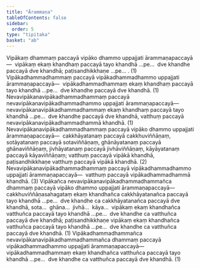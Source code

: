 ```yaml
---
title: "Ārammaṇa"
tableOfContents: false
sidebar:
  order: 5
type: "tipitaka"
basket: "ab"
---
```



<DynamicBreadcrumb />

<Division number="61">

<Paragraph number="2182">
Vipākaṃ dhammaṃ paccayā vipāko dhammo uppajjati ārammaṇapaccayā—  vipākaṃ ekaṃ khandhaṃ paccayā tayo khandhā …pe…  dve khandhe paccayā dve khandhā; paṭisandhikkhaṇe …pe… . (1)
</Paragraph>

<Paragraph number="2183">
Vipākadhammadhammaṃ paccayā vipākadhammadhammo uppajjati ārammaṇapaccayā—  vipākadhammadhammaṃ ekaṃ khandhaṃ paccayā tayo khandhā …pe…  dve khandhe paccayā dve khandhā. (1)
</Paragraph>

<Paragraph number="2184">
Nevavipākanavipākadhammadhammaṃ paccayā nevavipākanavipākadhammadhammo uppajjati ārammaṇapaccayā—  nevavipākanavipākadhammadhammaṃ ekaṃ khandhaṃ paccayā tayo khandhā …pe…  dve khandhe paccayā dve khandhā, vatthuṃ paccayā nevavipākanavipākadhammadhammā khandhā. (1)
</Paragraph>

<Paragraph number="2185">
Nevavipākanavipākadhammadhammaṃ paccayā vipāko dhammo uppajjati ārammaṇapaccayā—  cakkhāyatanaṃ paccayā cakkhuviññāṇaṃ, sotāyatanaṃ paccayā sotaviññāṇaṃ, ghānāyatanaṃ paccayā ghānaviññāṇaṃ, jivhāyatanaṃ paccayā jivhāviññāṇaṃ, kāyāyatanaṃ paccayā kāyaviññāṇaṃ; vatthuṃ paccayā vipākā khandhā, paṭisandhikkhaṇe vatthuṃ paccayā vipākā khandhā. (2)
</Paragraph>

<Paragraph number="2186">
Nevavipākanavipākadhammadhammaṃ paccayā vipākadhammadhammo uppajjati ārammaṇapaccayā—  vatthuṃ paccayā vipākadhammadhammā khandhā. (3)
</Paragraph>

<Paragraph number="2187">
Vipākañca nevavipākanavipākadhammadhammañca dhammaṃ paccayā vipāko dhammo uppajjati ārammaṇapaccayā—  cakkhuviññāṇasahagataṃ ekaṃ khandhañca cakkhāyatanañca paccayā tayo khandhā …pe…  dve khandhe ca cakkhāyatanañca paccayā dve khandhā, sota…  ghāna…  jivhā…  kāya…  vipākaṃ ekaṃ khandhañca vatthuñca paccayā tayo khandhā …pe…  dve khandhe ca vatthuñca paccayā dve khandhā; paṭisandhikkhaṇe vipākaṃ ekaṃ khandhañca vatthuñca paccayā tayo khandhā …pe…  dve khandhe ca vatthuñca paccayā dve khandhā. (1)
</Paragraph>

<Paragraph number="2188">
Vipākadhammadhammañca nevavipākanavipākadhammadhammañca dhammaṃ paccayā vipākadhammadhammo uppajjati ārammaṇapaccayā—  vipākadhammadhammaṃ ekaṃ khandhañca vatthuñca paccayā tayo khandhā …pe…  dve khandhe ca vatthuñca paccayā dve khandhā. (1)
</Paragraph>
</Division>